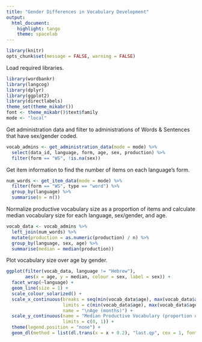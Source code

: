 ```yaml
---
title: "Gender Differences in Vocabulary Development"
output:
  html_document:
    highlight: tango
    theme: spacelab
---
```


```r
library(knitr)
opts_chunk$set(message = FALSE, warning = FALSE)
```

Load required libraries.
```r
library(wordbankr)
library(langcog)
library(dplyr)
library(ggplot2)
library(directlabels)
theme_set(theme_mikabr())
font <- theme_mikabr()$text$family
mode <- "local"
```

Get administration data and filter to administrations of Words & Sentences that have sex/gender coded.
```r
vocab_admins <- get_administration_data(mode = mode) %>%
  select(data_id, language, form, age, sex, production) %>%
  filter(form == "WS", !is.na(sex))
```

Get item information to find the number of items on each language's form.
```r
num_words <- get_item_data(mode = mode) %>%
  filter(form == "WS", type == "word") %>%
  group_by(language) %>%
  summarise(n = n())
```

Normalize productive vocabulary size as a proportion of items and calculate median vocabulary size for each language, sex/gender, and age.
```r
vocab_data <- vocab_admins %>%
  left_join(num_words) %>%
  mutate(production = as.numeric(production) / n) %>%
  group_by(language, sex, age) %>%
  summarise(median = median(production))
```

Plot vocabulary size over age by gender.
```r
ggplot(filter(vocab_data, language != "Hebrew"),
       aes(x = age, y = median, colour = sex, label = sex)) +
  facet_wrap(~language) +
  geom_line(size = 1) +
  scale_colour_solarized() +
  scale_x_continuous(breaks = seq(min(vocab_data$age), max(vocab_data$age), 2),
                     limits = c(min(vocab_data$age), max(vocab_data$age) + 1),
                     name = "\nAge (months)") +
  scale_y_continuous(name = "Median Productive Vocabulary (proportion of total words)\n",
                     limits = c(0, 1)) +
  theme(legend.position = "none") +
  geom_dl(method = list(dl.trans(x = x + 0.2), "last.qp", cex = 1, fontfamily = font))
```
